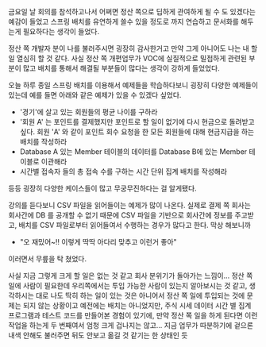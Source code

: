 금요일 날 회의를 참석하고나서 어쩌면 정산 쪽으로 딥하게 관여하게 될 수 도 있겠다는 예감이 들었고 스프링 배치를 유연하게 쓸수 있을 정도로 까지 연습하고 문서화를 해두는게 필요하다는 생각이 들었다.<br/>

정산 쪽 개발자 분이 나를 불러주시면 굉장히 감사한거고 만약 그게 아니어도 나는 내 할일 열심히 할 것 같다. 사실 정산 쪽 개편업무가 VOC에 실질적으로 밀접하게 관련된 부분이 많고 배치를 통해서 해결될 부분들이 많다는 생각이 강하게 들었었다.<br/>

오늘 하루 종일 스프링 배치를 이용해서 예제들을 학습하다보니 굉장히 다양한 예제들이 있는데 예를 들면 아래와 같은 예제가 있을 수 있겠다 싶었다.
- '경기'에 살고 있는 회원들의 평균 나이를 구하라
- '회원 A' 는 포인트를 결제했지만 포인트로 할 일이 없기에 다시 현금으로 돌려받고 싶다. 회원 'A' 와 같이 포인트 회수 요청을 한 모든 회원들에 대해 현금지급을 하는 배치를 작성하라
- Database A 있는 Member 테이블의 데이터를 Database B에 있는 Member 테이블로 이관해라
- 시간별 접속자 들의 총 접속 수를 구하는 시간 단위 집계 배치를 작성해라

등등 굉장히 다양한 케이스들이 많고 무궁무진하다는 걸 알게됐다.
<br/>

강의를 듣다보니 CSV 파일을 읽어들이는 예제가 많이 나온다. 실제로 결제 쪽 회사는 회사간에 DB 를 공개할 수 없기 때문에 CSV 파일을 기반으로 회사간에 정보를 주고받고, 배치를 CSV 파일로부터 읽어들여서 수행하는 경우가 많다고 한다. 막상 해보니까 

- "오 재밌어\~!! 이렇게 딱딱 아다리 맞추고 이런거 좋아"

이러면서 무릎을 탁 쳤었다.
<br/>


사실 지금 그렇게 크게 할 일은 없는 것 같고 회사 분위기가 돌아가는 느낌이... 정산 쪽 일에 사람이 필요한데 우리쪽에서는 투입 가능한 사람이 있는지 알아보시는 것 같고, 생각하시는 대로 나도 딱히 하는 일이 있는 것은 아니어서 정산 쪽 일에 투입되는 것에 문제는 되지 않는 상황이고 예전에는 배치는 아니었지만, 주식 시세 데이터 시간 별 집계 프로그램과 테스트 코드를 만들어본 경험이 있기에, 만약 정산 쪽 일을 하게 된다면 이런 작업을 하는게 두 번째여서 엄청 크게 겁나지는 않고... 지금 업무가 따분하기에 겉으론 내색 안해도 불러주면 뒤도 안보고 옮길 것 같기는 한 상태인 듯<br/>
<br/>
